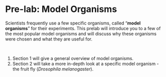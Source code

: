 # Pre-lab: Model Organisms

Scientists frequently use a few specific organisms, called "**model organisms**" for their experiments.  This prelab will introduce you to a few of the most popular model organisms and will discuss why these organisms were chosen and what they are useful for.

<br>

1. Section 1 will give a general overview of model organisms.
2. Section 2 will take a more in-depth look at a specific model organism - the fruit fly (*Drosophila melanogaster*).
